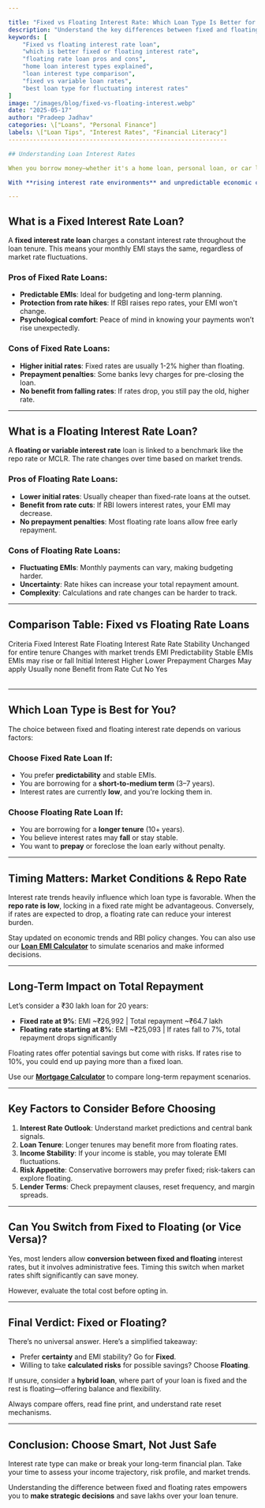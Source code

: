 ---

title: "Fixed vs Floating Interest Rate: Which Loan Type Is Better for You?"
description: "Understand the key differences between fixed and floating interest rate loans, their pros and cons, and which one suits your financial situation. Learn how to choose the right loan type and avoid common pitfalls."
keywords: [
    "Fixed vs floating interest rate loan",
    "which is better fixed or floating interest rate",
    "floating rate loan pros and cons",
    "home loan interest types explained",
    "loan interest type comparison",
    "fixed vs variable loan rates",
    "best loan type for fluctuating interest rates"
]
image: "/images/blog/fixed-vs-floating-interest.webp"
date: "2025-05-17"
author: "Pradeep Jadhav"
categories: \["Loans", "Personal Finance"]
labels: \["Loan Tips", "Interest Rates", "Financial Literacy"]
--------------------------------------------------------------

## Understanding Loan Interest Rates

When you borrow money—whether it's a home loan, personal loan, or car loan—one of the most crucial decisions you'll make is choosing between a **fixed** or **floating** interest rate. This choice can significantly impact your monthly EMI, total interest paid, and financial flexibility.

With **rising interest rate environments** and unpredictable economic conditions, many borrowers find themselves asking: **"Which is better—fixed or floating rate loan?"** This blog dives deep into both types, their pros and cons, and how to decide which suits your financial situation.

---

## What is a Fixed Interest Rate Loan?

A **fixed interest rate loan** charges a constant interest rate throughout the loan tenure. This means your monthly EMI stays the same, regardless of market rate fluctuations.

### Pros of Fixed Rate Loans:

- **Predictable EMIs**: Ideal for budgeting and long-term planning.
- **Protection from rate hikes**: If RBI raises repo rates, your EMI won't change.
- **Psychological comfort**: Peace of mind in knowing your payments won’t rise unexpectedly.

### Cons of Fixed Rate Loans:

- **Higher initial rates**: Fixed rates are usually 1-2% higher than floating.
- **Prepayment penalties**: Some banks levy charges for pre-closing the loan.
- **No benefit from falling rates**: If rates drop, you still pay the old, higher rate.

---

## What is a Floating Interest Rate Loan?

A **floating or variable interest rate** loan is linked to a benchmark like the repo rate or MCLR. The rate changes over time based on market trends.

### Pros of Floating Rate Loans:

- **Lower initial rates**: Usually cheaper than fixed-rate loans at the outset.
- **Benefit from rate cuts**: If RBI lowers interest rates, your EMI may decrease.
- **No prepayment penalties**: Most floating rate loans allow free early repayment.

### Cons of Floating Rate Loans:

- **Fluctuating EMIs**: Monthly payments can vary, making budgeting harder.
- **Uncertainty**: Rate hikes can increase your total repayment amount.
- **Complexity**: Calculations and rate changes can be harder to track.

<Ad />

---

## Comparison Table: Fixed vs Floating Rate Loans

<Table>
  <TableHead>
    <TableRow>
      <TableCell>Criteria</TableCell>
      <TableCell>Fixed Interest Rate</TableCell>
      <TableCell isLastColumn={true}>Floating Interest Rate</TableCell>
    </TableRow>
  </TableHead>
  <TableBody>
    <TableRow>
      <TableCell>Rate Stability</TableCell>
      <TableCell>Unchanged for entire tenure</TableCell>
      <TableCell isLastColumn={true}>Changes with market trends</TableCell>
    </TableRow>
    <TableRow>
      <TableCell>EMI Predictability</TableCell>
      <TableCell>Stable EMIs</TableCell>
      <TableCell isLastColumn={true}>EMIs may rise or fall</TableCell>
    </TableRow>
    <TableRow>
      <TableCell>Initial Interest</TableCell>
      <TableCell>Higher</TableCell>
      <TableCell isLastColumn={true}>Lower</TableCell>
    </TableRow>
    <TableRow>
      <TableCell>Prepayment Charges</TableCell>
      <TableCell>May apply</TableCell>
      <TableCell isLastColumn={true}>Usually none</TableCell>
    </TableRow>
    <TableRow>
      <TableCell>Benefit from Rate Cut</TableCell>
      <TableCell>No</TableCell>
      <TableCell isLastColumn={true}>Yes</TableCell>
    </TableRow>
  </TableBody>
</Table>

---

## Which Loan Type is Best for You?

The choice between fixed and floating interest rate depends on various factors:

### Choose Fixed Rate Loan If:

- You prefer **predictability** and stable EMIs.
- You are borrowing for a **short-to-medium term** (3–7 years).
- Interest rates are currently **low**, and you're locking them in.

### Choose Floating Rate Loan If:

- You are borrowing for a **longer tenure** (10+ years).
- You believe interest rates may **fall** or stay stable.
- You want to **prepay** or foreclose the loan early without penalty.

---

## Timing Matters: Market Conditions & Repo Rate

Interest rate trends heavily influence which loan type is favorable. When the **repo rate is low**, locking in a fixed rate might be advantageous. Conversely, if rates are expected to drop, a floating rate can reduce your interest burden.

Stay updated on economic trends and RBI policy changes. You can also use our **[Loan EMI Calculator](/loan-emi-calculator)** to simulate scenarios and make informed decisions.

<Ad />

---

## Long-Term Impact on Total Repayment

Let’s consider a ₹30 lakh loan for 20 years:

- **Fixed rate at 9%**: EMI \~₹26,992 | Total repayment \~₹64.7 lakh
- **Floating rate starting at 8%**: EMI \~₹25,093 | If rates fall to 7%, total repayment drops significantly

Floating rates offer potential savings but come with risks. If rates rise to 10%, you could end up paying more than a fixed loan.

Use our **[Mortgage Calculator](/mortgage-calculator)** to compare long-term repayment scenarios.

---

## Key Factors to Consider Before Choosing

1. **Interest Rate Outlook**: Understand market predictions and central bank signals.
2. **Loan Tenure**: Longer tenures may benefit more from floating rates.
3. **Income Stability**: If your income is stable, you may tolerate EMI fluctuations.
4. **Risk Appetite**: Conservative borrowers may prefer fixed; risk-takers can explore floating.
5. **Lender Terms**: Check prepayment clauses, reset frequency, and margin spreads.

---

## Can You Switch from Fixed to Floating (or Vice Versa)?

Yes, most lenders allow **conversion between fixed and floating** interest rates, but it involves administrative fees. Timing this switch when market rates shift significantly can save money.

However, evaluate the total cost before opting in.

---

## Final Verdict: Fixed or Floating?

There’s no universal answer. Here’s a simplified takeaway:

- Prefer **certainty** and EMI stability? Go for **Fixed**.
- Willing to take **calculated risks** for possible savings? Choose **Floating**.

If unsure, consider a **hybrid loan**, where part of your loan is fixed and the rest is floating—offering balance and flexibility.

Always compare offers, read fine print, and understand rate reset mechanisms.

---

## Conclusion: Choose Smart, Not Just Safe

Interest rate type can make or break your long-term financial plan. Take your time to assess your income trajectory, risk profile, and market trends.

Understanding the difference between fixed and floating rates empowers you to **make strategic decisions** and save lakhs over your loan tenure.

